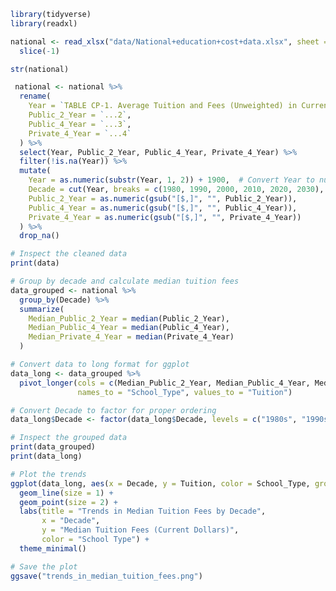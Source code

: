 ```r
library(tidyverse)
library(readxl)
```

```r
national <- read_xlsx("data/National+education+cost+data.xlsx", sheet = "TABLE CP-1") |> 
  slice(-1)

str(national)
```


```r
 national <- national %>%
  rename(
    Year = `TABLE CP-1. Average Tuition and Fees (Unweighted) in Current Dollars and in 2023 Dollars, 1986-87 to 2023-24`,
    Public_2_Year = `...2`,
    Public_4_Year = `...3`,
    Private_4_Year = `...4`
  ) %>%
  select(Year, Public_2_Year, Public_4_Year, Private_4_Year) %>%
  filter(!is.na(Year)) %>%
  mutate(
    Year = as.numeric(substr(Year, 1, 2)) + 1900,  # Convert Year to numeric
    Decade = cut(Year, breaks = c(1980, 1990, 2000, 2010, 2020, 2030), labels = c("1980s", "1990s", "2000s", "2010s", "2020s")),
    Public_2_Year = as.numeric(gsub("[$,]", "", Public_2_Year)),
    Public_4_Year = as.numeric(gsub("[$,]", "", Public_4_Year)),
    Private_4_Year = as.numeric(gsub("[$,]", "", Private_4_Year))
  ) %>%
  drop_na()

# Inspect the cleaned data
print(data)

```


```r
# Group by decade and calculate median tuition fees
data_grouped <- national %>%
  group_by(Decade) %>%
  summarize(
    Median_Public_2_Year = median(Public_2_Year),
    Median_Public_4_Year = median(Public_4_Year),
    Median_Private_4_Year = median(Private_4_Year)
  )

# Convert data to long format for ggplot
data_long <- data_grouped %>%
  pivot_longer(cols = c(Median_Public_2_Year, Median_Public_4_Year, Median_Private_4_Year),
               names_to = "School_Type", values_to = "Tuition")

# Convert Decade to factor for proper ordering
data_long$Decade <- factor(data_long$Decade, levels = c("1980s", "1990s", "2000s", "2010s", "2020s"))

# Inspect the grouped data
print(data_grouped)
print(data_long)

```


```r
# Plot the trends
ggplot(data_long, aes(x = Decade, y = Tuition, color = School_Type, group = School_Type)) +
  geom_line(size = 1) +
  geom_point(size = 2) +
  labs(title = "Trends in Median Tuition Fees by Decade",
       x = "Decade",
       y = "Median Tuition Fees (Current Dollars)",
       color = "School Type") +
  theme_minimal()

# Save the plot
ggsave("trends_in_median_tuition_fees.png")

```

